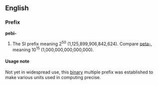 ==English==
===Prefix===
'''pebi-'''

#The SI prefix meaning 2<sup>50</sup> (1,125,899,906,842,624). Compare [[peta-]], meaning 10<sup>15</sup> (1,000,000,000,000,000).

====Usage note====
Not yet in widespread use, this [[binary]] multiple prefix was established to make various units used in computing precise.